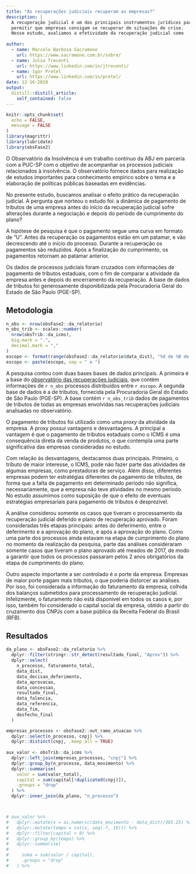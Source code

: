 ```yaml
---
title: "As recuperações judiciais recuperam as empresas?"
description: |
  A recuperação judicial é um dos principais instrumentos jurídicos para 
  permitir que empresas consigam se recuperar de situações de crise. 
  Nesse estudo, avaliamos a efetividade da recuperação judicial como 
  
author:
  - name: Marcelo Barbosa Sacramone
    url: https://www.sacramone.com.br/sobre/
  - name: Julio Trecenti
    url: https://www.linkedin.com/in/jtrecenti/
  - name: Igor Pretel
    url: https://www.linkedin.com/in/pretel/
date: 12-16-2020
output:
  distill::distill_article:
    self_contained: false
---
```



```r
knitr::opts_chunk$set(
  echo = FALSE,
  message = FALSE
)
library(magrittr)
library(lubridate)
library(obsFase2)
```

O Observatório da Insolvência é um trabalho contínuo da ABJ em parceria com a PUC-SP com o objetivo de acompanhar os processos judiciais relacionados à insolvência. O observatório fornece dados para realização de estudos importantes para conhecimento empírico sobre o tema e a elaboração de políticas públicas baseadas em evidências.

No presente estudo, buscamos analisar o efeito prático da recuperação judicial. A pergunta que norteou o estudo foi: a dinâmica de pagamento de tributos de uma empresa antes do início da recuperação judicial sofre alterações durante a negociação e depois do período de cumprimento do plano? 

A hipótese de pesquisa é que o pagamento segue uma curva em formato de "U". Antes da recuperação os pagamentos estão em um patamar, e vão decrescendo até o início do processo. Durante a recuperação os pagamentos são reduzidos. Após a finalização do cumprimento, os pagamentos retornam ao patamar anterior.

Os dados de processos judiciais foram cruzados com informações de pagamento de tributos estaduais, com o fim de comparar a atividade da empresa antes e depois do encerramento da recuperação. A base de dados de tributos foi generosamente disponibilizada pela Procuradoria Geral do Estado de São Paulo (PGE-SP).

## Metodologia

```r
n_obs <- nrow(obsFase2::da_relatorio)
n_obs_trib <- scales::number(
  nrow(obsTrib::da_icms), 
  big.mark = ".", 
  decimal.mark = ","
)
escopo <- format(range(obsFase2::da_relatorio$data_dist), "%d de %B de %Y")
escopo <- paste(escopo, sep = " e ")
```

A pesquisa contou com duas bases bases de dados principais. A primeira é a base do [observatório das recuperações judiciais](https://abjur.github.com/obsFase2), que contém informações de `r n_obs` processos distribuídos entre `r escopo`. A segunda base de dados é a de tributos, fornecida pela Procuradoria Geral do Estado de São Paulo (PGE-SP). A base contém `r n_obs_trib` dados de pagamentos de tributos de todas as empresas envolvidas nas recuperações judiciais analisadas no observatório.

O pagamento de tributos foi utilizado como uma *proxy* da atividade da empresa. A proxy possui vantagens e desvantagens. A principal a vantagem é que o pagamento de tributos estaduais como o ICMS é uma consequência direta da venda de produtos, o que contempla uma parte significativa das empresas consideradas no estudo.

Com relação às desvantagens, destacamos duas principais. Primeiro, o tributo de maior interesse, o ICMS, pode não fazer parte das atividades de algumas empresas, como prestadoras de serviço. Além disso, diferentes empresas podem ter estratégias diferentes de pagamento de tributos, de forma que a falta de pagamento em determinado período não significa, necessariamente, que a empresa não teve atividades no mesmo período. No estudo assumimos como suposição de que o efeito de eventuais estratégias empresariais para pagamento de tributos é desprezível.

A análise considerou somente os casos que tiveram o processamento da recuperação judicial deferido e plano de recuperação aprovado. Foram consideradas três etapas principais: antes do deferimento, entre o deferimento e a aprovação do plano, e após a aprovação do plano. Como uma parte dos processos ainda estavam na etapa de cumprimento do plano no momento da realização da pesquisa, parte das análises consideraram somente casos que tiveram o plano aprovado até meados de 2017, de modo a garantir que todos os processos passaram pelos 2 anos obrigatórios da etapa de cumprimento do plano. 

Outro aspecto importante a ser controlado é o porte da empresa. Empresas de maior porte pagam mais tributos, o que poderia distorcer as análises. Por isso, foi considerada a informação do faturamento da empresa, colhida dos balanços submetidos para processamento de recuperação judicial. Infelizmente, o faturamento não está disponível em todos os casos e, por isso, também foi considerado o capital social da empresa, obtido a partir do cruzamento dos CNPJs com a base pública da Receita Federal do Brasil (RFB).

## Resultados

```r
da_plano <- obsFase2::da_relatorio %>% 
  dplyr::filter(stringr::str_detect(resultado_final, "Aprov")) %>% 
  dplyr::select(
    n_processo, faturamento_total,
    data_dist,
    data_decisao_deferimento,
    data_aprovacao,
    data_concessao,
    resultado_final,
    data_falencia,
    data_referencia,
    data_fim,
    desfecho_final
  )
```


```r
empresas_processos <- obsFase2::out_ramo_atuacao %>% 
  dplyr::select(n_processo, cnpj) %>% 
  dplyr::distinct(cnpj, .keep_all = TRUE)
  
aux_valor <- obsTrib::da_icms %>% 
  dplyr::left_join(empresas_processos, "cnpj") %>% 
  dplyr::group_by(n_processo, data_movimento) %>% 
  dplyr::summarise(
    valor = sum(valor_total), 
    capital = sum(capital[!duplicated(cnpj)]),
    .groups = "drop"
  ) %>% 
  dplyr::inner_join(da_plano, "n_processo")



# aux_valor %>% 
#   dplyr::mutate(x = as.numeric(data_movimento - data_dist)/365.25) %>% 
#   dplyr::mutate(tempo = cut(x, seq(-7, 10))) %>% 
#   dplyr::filter(capital > 0) %>% 
#   dplyr::group_by(tempo) %>% 
#   dplyr::summarise(
#     
#     soma = sum(valor / capital),
#     .groups = "drop"
#   ) %>% 

```

